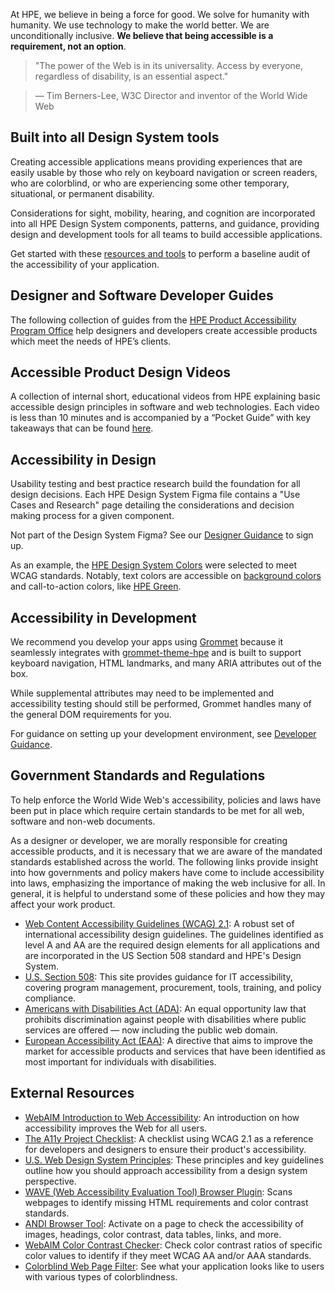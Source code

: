 
At HPE, we believe in being a force for good. We solve for humanity with humanity.
We use technology to make the world better. We are unconditionally inclusive.
**We believe that being accessible is a requirement, not an option**.

<blockquote>
  "The power of the Web is in its universality. Access by everyone, regardless
  of disability, is an essential aspect."
</blockquote>

> &mdash; Tim Berners-Lee, W3C Director and inventor of the World Wide Web

## Built into all Design System tools

Creating accessible applications means providing experiences that are easily
usable by those who rely on keyboard navigation or screen readers, who are
colorblind, or who are experiencing some other temporary, situational, or
permanent disability.

Considerations for sight, mobility, hearing, and cognition are incorporated
into all HPE Design System components, patterns, and guidance, providing
design and development tools for all teams to build accessible applications.

Get started with these [resources and tools](#resources) to perform a
baseline audit of the accessibility of your application.

## Designer and Software Developer Guides

The following collection of guides from the [HPE Product Accessibility Program Office](https://hpe.sharepoint.com/sites/F5/CTO/Office/Accessibility/Pages/index.aspx) help designers and developers create accessible products which meet the needs of HPE’s clients.

<GuideSection />

## Accessible Product Design Videos

A collection of internal short, educational videos from HPE explaining basic accessible design principles in software and web technologies. Each video is less than 10 minutes and is accompanied by a “Pocket Guide” with key takeaways that can be found [here](https://hpe.sharepoint.com/sites/f5/cto/office/Accessibility/Pages/accessible-design-training.aspx).

<VideoSection />

## Accessibility in Design

Usability testing and best practice research build the foundation for all
design decisions. Each HPE Design System Figma file contains a "Use Cases
and Research" page detailing the considerations and decision making process
for a given component.

Not part of the Design System Figma? See our
[Designer Guidance](/foundation/designer-guidance#setting-up-your-figma-account) to sign up.

As an example, the [HPE Design System Colors](/foundation/color) were selected to meet WCAG
standards. Notably, text colors are accessible on
[background colors](/foundation/color#background-colors) and call-to-action
colors, like [HPE Green](/foundation/color#green-color-accessibility).

## Accessibility in Development

We recommend you develop your apps using [Grommet](https://v2.grommet.io/)
because it seamlessly integrates with [grommet-theme-hpe](https://github.com/grommet/grommet-theme-hpe)
and is built to support keyboard navigation, HTML landmarks, and many ARIA attributes
out of the box.

While supplemental attributes may need to be implemented and accessibility testing
should still be performed, Grommet handles many of the general DOM requirements for you.

For guidance on setting up your development environment, see [Developer Guidance](/foundation/developer-guidance).

## Government Standards and Regulations

To help enforce the World Wide Web's accessibility, policies and laws have been put in place which require certain standards to be met for all web, software and non-web documents.

As a designer or developer, we are morally responsible for creating accessible products, and it is necessary that we are aware of the mandated standards established across the world. The following links provide insight into how governments and policy makers have come to include accessibility into laws, emphasizing the importance of making the web inclusive for all. In general, it is helpful to understand some of these policies and how they may affect your work product.

- [Web Content Accessibility Guidelines (WCAG) 2.1](https://www.w3.org/TR/WCAG21/): A robust set of international accessibility design guidelines. The guidelines identified as level A and AA are the required design elements for all applications and are incorporated in the US Section 508 standard and HPE's Design System.
- [U.S. Section 508](https://www.section508.gov/): This site provides guidance for IT accessibility, covering program management, procurement, tools, training, and policy compliance.
- [Americans with Disabilities Act (ADA)](https://www.ada.gov/ada_intro.htm): An equal opportunity law that prohibits discrimination against people with disabilities where public services are offered — now including the public web domain.
- [European Accessibility Act (EAA)](https://ec.europa.eu/social/main.jsp?catId=1202): A directive that aims to improve the market for accessible products and services that have been identified as most important for individuals with disabilities.

## External Resources

- [WebAIM Introduction to Web Accessibility](https://webaim.org/intro/): An introduction on how accessibility improves the Web for all users.
- [The A11y Project Checklist](https://www.a11yproject.com/checklist/): A checklist using WCAG 2.1 as a reference for developers and designers to ensure their product's accessibility.
- [U.S. Web Design System Principles](https://designsystem.digital.gov/design-principles/#embrace-accessibility): These principles and key guidelines outline how you should approach accessibility from a design system perspective.
- [WAVE (Web Accessibility Evaluation Tool) Browser Plugin](https://wave.webaim.org/extension/): Scans webpages to identify missing HTML requirements and color contrast standards.
- [ANDI Browser Tool](https://www.ssa.gov/accessibility/andi/help/install.html): Activate on a page to check the accessibility of images, headings, color contrast, data tables, links, and more.
- [WebAIM Color Contrast Checker](https://webaim.org/resources/contrastchecker/): Check color contrast ratios of specific color values to identify if they meet WCAG AA and/or AAA standards.
- [Colorblind Web Page Filter](https://www.toptal.com/designers/colorfilter/): See what your application looks like to users with various types of colorblindness.
